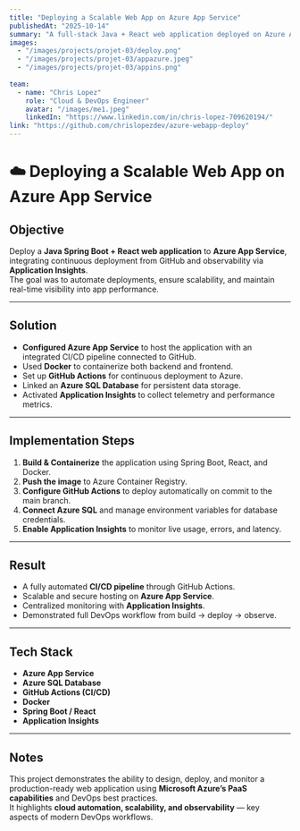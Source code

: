 ---
title: "Deploying a Scalable Web App on Azure App Service"
publishedAt: "2025-10-14"
summary: "A full-stack Java + React web application deployed on Azure App Service with automated CI/CD via GitHub Actions and cloud monitoring through Application Insights."
images:
  - "/images/projects/projet-03/deploy.png"
  - "/images/projects/projet-03/appazure.jpeg"
  - "/images/projects/projet-03/appins.png"
 
team:
  - name: "Chris Lopez"
    role: "Cloud & DevOps Engineer"
    avatar: "/images/me1.jpeg"
    linkedIn: "https://www.linkedin.com/in/chris-lopez-709620194/"
link: "https://github.com/chrislopezdev/azure-webapp-deploy"
---

# ☁️ Deploying a Scalable Web App on Azure App Service

##  Objective
Deploy a **Java Spring Boot + React web application** to **Azure App Service**, integrating continuous deployment from GitHub and observability via **Application Insights**.  
The goal was to automate deployments, ensure scalability, and maintain real-time visibility into app performance.

---

##  Solution
- **Configured Azure App Service** to host the application with an integrated CI/CD pipeline connected to GitHub.  
- Used **Docker** to containerize both backend and frontend.  
- Set up **GitHub Actions** for continuous deployment to Azure.  
- Linked an **Azure SQL Database** for persistent data storage.  
- Activated **Application Insights** to collect telemetry and performance metrics.  

---

##  Implementation Steps
1. **Build & Containerize** the application using Spring Boot, React, and Docker.  
2. **Push the image** to Azure Container Registry.  
3. **Configure GitHub Actions** to deploy automatically on commit to the main branch.  
4. **Connect Azure SQL** and manage environment variables for database credentials.  
5. **Enable Application Insights** to monitor live usage, errors, and latency.  

---

##  Result
- A fully automated **CI/CD pipeline** through GitHub Actions.  
- Scalable and secure hosting on **Azure App Service**.  
- Centralized monitoring with **Application Insights**.  
- Demonstrated full DevOps workflow from build → deploy → observe.  

---

##  Tech Stack
- **Azure App Service**  
- **Azure SQL Database**  
- **GitHub Actions (CI/CD)**  
- **Docker**  
- **Spring Boot / React**  
- **Application Insights**

---

##  Notes
This project demonstrates the ability to design, deploy, and monitor a production-ready web application using **Microsoft Azure’s PaaS capabilities** and DevOps best practices.  
It highlights **cloud automation, scalability, and observability** — key aspects of modern DevOps workflows.
